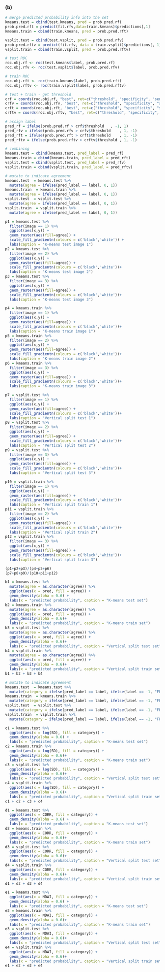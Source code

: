 
### (b)

```r
# merge predicted probability info into the set
kmeans.test = cbind(test.kmeans, pred = prob.pred.rf)
prob.pred.rft = predict(fit.rfv,data=train.kmeans)$predictions[,1]
kmeans.train = cbind(train.kmeans, pred = prob.pred.rft)

vsplit.test = cbind(test.vsplit, pred = prob.pred.rfv)
prob.pred.rftv = predict(fit.rfv, data = train.vsplit)$predictions[, 1]
vsplit.train = cbind(train.vsplit, pred = prob.pred.rftv)
```

```r
# test ROC
roc.obj.rf <- roc(test.kmeans$label, prob.pred.rf)
roc.obj.rfv <- roc(test.vsplit$label, prob.pred.rfv)

# train ROC
roc.obj.rft <- roc(train.kmeans$label, prob.pred.rft)
roc.obj.rftv <- roc(train.vsplit$label, prob.pred.rftv)

# test + train - get threshold
crf = coords(roc.obj.rf, "best", ret=c("threshold", "specificity", "sensitivity"))
crfv = coords(roc.obj.rfv, "best", ret=c("threshold", "specificity", "sensitivity"))
crft = coords(roc.obj.rft, "best", ret=c("threshold", "specificity", "sensitivity"))
crftv = coords(roc.obj.rftv, "best", ret=c("threshold", "specificity", "sensitivity"))

# assign label
pred_rf = ifelse(prob.pred.rf > crf$threshold	, -1, 1)
pred_rfv = ifelse(prob.pred.rfv > crfv$threshold	, 1, -1)
pred_rft = ifelse(prob.pred.rft > crft$threshold	, 1, -1)
pred_rftv = ifelse(prob.pred.rftv > crftv$threshold	, 1, -1)

# combining
kmeans.test = cbind(kmeans.test, pred_label = pred_rf)
kmeans.train = cbind(kmeans.train, pred_label = pred_rft)
vsplit.test = cbind(vsplit.test, pred_label = pred_rfv)
vsplit.train = cbind(vsplit.train, pred_label = pred_rftv)

# mutate to indicate agreement
kmeans.test  = kmeans.test %>%
  mutate(agree = ifelse(pred_label == label, 0, 1))
kmeans.train  = kmeans.train %>%
  mutate(agree = ifelse(pred_label == label, 0, 1))
vsplit.test  = vsplit.test %>%
  mutate(agree = ifelse(pred_label == label, 0, 1))
vsplit.train  = vsplit.train %>%
  mutate(agree = ifelse(pred_label == label, 0, 1))
```


```r
p1 = kmeans.test %>%
  filter(image == 1) %>%
  ggplot(aes(x,y)) +
  geom_raster(aes(fill=agree)) +
  scale_fill_gradientn(colours = c('black','white')) +
  labs(caption = "K-means test image 1")
p2 = kmeans.test %>%
  filter(image == 2) %>%
  ggplot(aes(x,y)) +
  geom_raster(aes(fill=agree)) +
  scale_fill_gradientn(colours = c('black','white'))+
  labs(caption = "K-means test image 2")
p3 = kmeans.test %>%
  filter(image == 3) %>%
  ggplot(aes(x,y)) +
  geom_raster(aes(fill=agree)) +
  scale_fill_gradientn(colours = c('black','white'))+
  labs(caption = "K-means test image 3")

p4 = kmeans.train %>%
  filter(image == 1) %>%
  ggplot(aes(x,y)) +
  geom_raster(aes(fill=agree)) +
  scale_fill_gradientn(colours = c('black','white'))+
  labs(caption = "K-means train image 1")
p5 = kmeans.train %>%
  filter(image == 2) %>%
  ggplot(aes(x,y)) +
  geom_raster(aes(fill=agree)) +
  scale_fill_gradientn(colours = c('black','white'))+
  labs(caption = "K-means train image 2")
p6 = kmeans.train %>%
  filter(image == 3) %>%
  ggplot(aes(x,y)) +
  geom_raster(aes(fill=agree)) +
  scale_fill_gradientn(colours = c('black','white'))+
  labs(caption = "K-means train image 3")

p7 = vsplit.test %>%
  filter(image == 1) %>%
  ggplot(aes(x,y)) +
  geom_raster(aes(fill=agree)) +
  scale_fill_gradientn(colours = c('black','white'))+
  labs(caption = "Vertical split test 1")
p8 = vsplit.test %>%
  filter(image == 2) %>%
  ggplot(aes(x,y)) +
  geom_raster(aes(fill=agree)) +
  scale_fill_gradientn(colours = c('black','white'))+
  labs(caption = "Vertical split test 2")
p9 = vsplit.test %>%
  filter(image == 3) %>%
  ggplot(aes(x,y)) +
  geom_raster(aes(fill=agree)) +
  scale_fill_gradientn(colours = c('black','white'))+
  labs(caption = "Vertical split test 3")

p10 = vsplit.train %>%
  filter(image == 1) %>%
  ggplot(aes(x,y)) +
  geom_raster(aes(fill=agree)) +
  scale_fill_gradientn(colours = c('black','white'))+
  labs(caption = "Vertical split train 1")
p11 = vsplit.train %>%
  filter(image == 2) %>%
  ggplot(aes(x,y)) +
  geom_raster(aes(fill=agree)) +
  scale_fill_gradientn(colours = c('black','white'))+
  labs(caption = "Vertical split train 2")
p12 = vsplit.train %>%
  filter(image == 3) %>%
  ggplot(aes(x,y)) +
  geom_raster(aes(fill=agree)) +
  scale_fill_gradientn(colours = c('black','white'))+
  labs(caption = "Vertical split train 3")

(p1+p2+p3)/(p4+p5+p6)
(p7+p8+p9)/(p10+p11+p12)
```


```r
b1 = kmeans.test %>%
  mutate(agree = as.character(agree)) %>%
  ggplot(aes(x = pred, fill = agree)) +
  geom_density(alpha = 0.6) +
  labs(x = "predicted probability", caption = "K-means test set")
b2 = kmeans.train %>%
  mutate(agree = as.character(agree)) %>%
  ggplot(aes(x = pred, fill = agree)) +
  geom_density(alpha = 0.6)+
  labs(x = "predicted probability", caption = "K-means train set")
b3 = vsplit.test %>%
  mutate(agree = as.character(agree)) %>%
  ggplot(aes(x = pred, fill = agree)) +
  geom_density(alpha = 0.6)+
  labs(x = "predicted probability", caption = "Vertical split test set")
b4 = vsplit.train %>%
  mutate(agree = as.character(agree)) %>%
  ggplot(aes(x = pred, fill = agree)) +
  geom_density(alpha = 0.6)+
  labs(x = "predicted probability", caption = "Vertical split train set")
b1 + b2 + b3 + b4
```
```r
# mutate to indicate agreement
kmeans.test  = kmeans.test %>%
  mutate(category = ifelse(pred_label == label, ifelse(label == -1, "FP", "FN"), ifelse(label == 1, "TP", "TN")))
kmeans.train  = kmeans.train %>%
  mutate(category = ifelse(pred_label == label, ifelse(label == -1, "FP", "FN"), ifelse(label == 1, "TP", "TN")))
vsplit.test  = vsplit.test %>%
  mutate(category = ifelse(pred_label == label, ifelse(label == -1, "FP", "FN"), ifelse(label == 1, "TP", "TN")))
vsplit.train  = vsplit.train %>%
  mutate(category = ifelse(pred_label == label, ifelse(label == -1, "FP", "FN"), ifelse(label == 1, "TP", "TN")))
```

```r
c1 = kmeans.test %>%
  ggplot(aes(x = log(SD), fill = category)) +
  geom_density(alpha = 0.6) +
  labs(x = "predicted probability", caption = "K-means test set")
c2 = kmeans.train %>%
  ggplot(aes(x = log(SD), fill = category)) +
  geom_density(alpha = 0.6)+
  labs(x = "predicted probability", caption = "K-means train set")
c3 = vsplit.test %>%
  ggplot(aes(x = log(SD), fill = category)) +
  geom_density(alpha = 0.6)+
  labs(x = "predicted probability", caption = "Vertical split test set")
c4 = vsplit.train %>%
  ggplot(aes(x = log(SD), fill = category)) +
  geom_density(alpha = 0.6)+
  labs(x = "predicted probability", caption = "Vertical split train set")
c1 + c2 + c3 + c4
```

```r
d1 = kmeans.test %>%
  ggplot(aes(x = CORR, fill = category)) +
  geom_density(alpha = 0.6) +
  labs(x = "predicted probability", caption = "K-means test set")
d2 = kmeans.train %>%
  ggplot(aes(x = CORR, fill = category)) +
  geom_density(alpha = 0.6)+
  labs(x = "predicted probability", caption = "K-means train set")
d3 = vsplit.test %>%
  ggplot(aes(x = CORR, fill = category)) +
  geom_density(alpha = 0.6)+
  labs(x = "predicted probability", caption = "Vertical split test set")
d4 = vsplit.train %>%
  ggplot(aes(x = CORR, fill = category)) +
  geom_density(alpha = 0.6)+
  labs(x = "predicted probability", caption = "Vertical split train set")
d1 + d2 + d3 + d4
```


```r
e1 = kmeans.test %>%
  ggplot(aes(x = NDAI, fill = category)) +
  geom_density(alpha = 0.6) +
  labs(x = "predicted probability", caption = "K-means test set")
e2 = kmeans.train %>%
  ggplot(aes(x = NDAI, fill = category)) +
  geom_density(alpha = 0.6)+
  labs(x = "predicted probability", caption = "K-means train set")
e3 = vsplit.test %>%
  ggplot(aes(x = NDAI, fill = category)) +
  geom_density(alpha = 0.6)+
  labs(x = "predicted probability", caption = "Vertical split test set")
e4 = vsplit.train %>%
  ggplot(aes(x = NDAI, fill = category)) +
  geom_density(alpha = 0.6)+
  labs(x = "predicted probability", caption = "Vertical split train set")
e1 + e2 + e3 + e4
```











